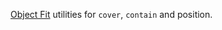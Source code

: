 
[Object Fit](https://developer.mozilla.org/en-US/docs/Web/CSS/object-fit) utilities for `cover`, `contain` and position.

<Snippet component={Fit} snippet={snippet} />